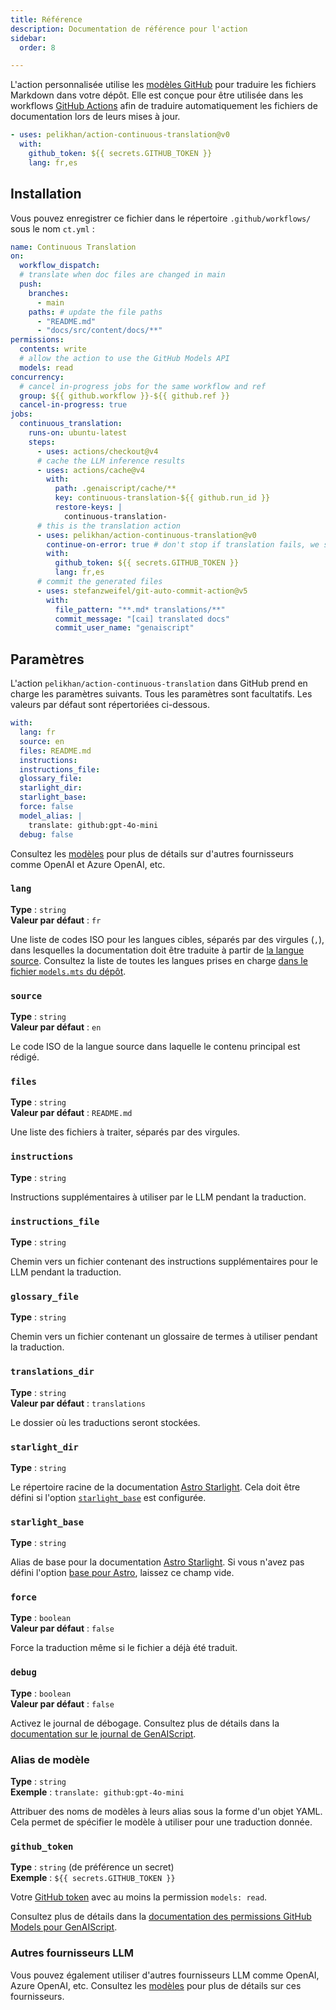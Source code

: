 ```yaml
---
title: Référence
description: Documentation de référence pour l'action
sidebar:
  order: 8

---
```


L'action personnalisée utilise les [modèles GitHub](https://github.com/models) pour traduire les fichiers Markdown dans votre dépôt. Elle est conçue pour être utilisée dans les workflows [GitHub Actions](https://docs.github.com/en/actions) afin de traduire automatiquement les fichiers de documentation lors de leurs mises à jour.

```yaml title=".github/workflows/ct.yml"
- uses: pelikhan/action-continuous-translation@v0
  with:
    github_token: ${{ secrets.GITHUB_TOKEN }}
    lang: fr,es
```

## Installation

Vous pouvez enregistrer ce fichier dans le répertoire `.github/workflows/` sous le nom `ct.yml` :

```yaml title=".github/workflows/ct.yml" wrap
name: Continuous Translation
on:
  workflow_dispatch:
  # translate when doc files are changed in main
  push:
    branches:
      - main
    paths: # update the file paths
      - "README.md"
      - "docs/src/content/docs/**"
permissions:
  contents: write
  # allow the action to use the GitHub Models API
  models: read
concurrency:
  # cancel in-progress jobs for the same workflow and ref
  group: ${{ github.workflow }}-${{ github.ref }}
  cancel-in-progress: true
jobs:
  continuous_translation:
    runs-on: ubuntu-latest
    steps:
      - uses: actions/checkout@v4
      # cache the LLM inference results
      - uses: actions/cache@v4
        with:
          path: .genaiscript/cache/**
          key: continuous-translation-${{ github.run_id }}
          restore-keys: |
            continuous-translation-
      # this is the translation action
      - uses: pelikhan/action-continuous-translation@v0
        continue-on-error: true # don't stop if translation fails, we still need to store the cache
        with:
          github_token: ${{ secrets.GITHUB_TOKEN }}
          lang: fr,es
      # commit the generated files
      - uses: stefanzweifel/git-auto-commit-action@v5
        with:
          file_pattern: "**.md* translations/**"
          commit_message: "[cai] translated docs"
          commit_user_name: "genaiscript"
```

## Paramètres

L'action `pelikhan/action-continuous-translation` dans GitHub prend en charge les paramètres suivants. Tous les paramètres sont facultatifs. Les valeurs par défaut sont répertoriées ci-dessous.

```yaml
with:
  lang: fr
  source: en
  files: README.md
  instructions:
  instructions_file:
  glossary_file:
  starlight_dir:
  starlight_base:
  force: false
  model_alias: |
    translate: github:gpt-4o-mini
  debug: false
```

Consultez les [modèles](../../reference/models/) pour plus de détails sur d'autres fournisseurs comme OpenAI et Azure OpenAI, etc.

### `lang`

**Type** : `string`\
**Valeur par défaut** : `fr`

Une liste de codes ISO pour les langues cibles, séparés par des virgules (`,`), dans lesquelles la documentation doit être traduite à partir de [la langue source](#source). Consultez la liste de toutes les langues prises en charge [dans le fichier `models.mts` du dépôt](https://github.com/pelikhan/action-continuous-translation/blob/main/genaisrc/src/models.mts).

### `source`

**Type** : `string`\
**Valeur par défaut** : `en`

Le code ISO de la langue source dans laquelle le contenu principal est rédigé.

### `files`

**Type** : `string`\
**Valeur par défaut** : `README.md`

Une liste des fichiers à traiter, séparés par des virgules.

### `instructions`

**Type** : `string`

Instructions supplémentaires à utiliser par le LLM pendant la traduction.

### `instructions_file`

**Type** : `string`

Chemin vers un fichier contenant des instructions supplémentaires pour le LLM pendant la traduction.

### `glossary_file`

**Type** : `string`

Chemin vers un fichier contenant un glossaire de termes à utiliser pendant la traduction.

### `translations_dir`

**Type** : `string`\
**Valeur par défaut** : `translations`

Le dossier où les traductions seront stockées.

### `starlight_dir`

**Type** : `string`

Le répertoire racine de la documentation [Astro Starlight](../../reference/astro-starlight/). Cela doit être défini si l'option [`starlight_base`](#starlight_base) est configurée.

### `starlight_base`

**Type** : `string`

Alias de base pour la documentation [Astro Starlight](../../reference/astro-starlight/). Si vous n'avez pas défini l'option [base pour Astro](https://docs.astro.build/en/reference/configuration-reference/#base), laissez ce champ vide.

### `force`

**Type** : `boolean`\
**Valeur par défaut** : `false`

Force la traduction même si le fichier a déjà été traduit.

### `debug`

**Type** : `boolean`\
**Valeur par défaut** : `false`

Activez le journal de débogage. Consultez plus de détails dans la [documentation sur le journal de GenAIScript](https://microsoft.github.io/genaiscript/reference/scripts/logging/).

### Alias de modèle

**Type** : `string`\
**Exemple** : `translate: github:gpt-4o-mini`

Attribuer des noms de modèles à leurs alias sous la forme d'un objet YAML. Cela permet de spécifier le modèle à utiliser pour une traduction donnée.

### `github_token`

**Type** : `string` (de préférence un secret)\
**Exemple** : `${{ secrets.GITHUB_TOKEN }}`

Votre [GitHub token](https://github.com/settings/tokens) avec au moins la permission `models: read`.

Consultez plus de détails dans la [documentation des permissions GitHub Models pour GenAIScript](https://microsoft.github.io/genaiscript/reference/github-actions/#github-models-permissions).

### Autres fournisseurs LLM

Vous pouvez également utiliser d'autres fournisseurs LLM comme OpenAI, Azure OpenAI, etc. Consultez les [modèles](../../reference/models/) pour plus de détails sur ces fournisseurs.
